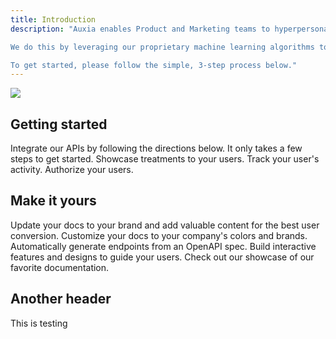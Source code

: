 ```yaml
---
title: Introduction
description: "Auxia enables Product and Marketing teams to hyperpersonalize their customer experience at scale.

We do this by leveraging our proprietary machine learning algorithms to predict, select, and surface the optimal engagement tactic at the right time, with the right message, to the right user.

To get started, please follow the simple, 3-step process below."
---
```


<img src="/images/Auxia_Logo.png" />

## Getting started
Integrate our APIs by following the directions below. It only takes a few steps to get started.
<CardGroup cols={1}>
  <Card title="Integrate the getTreatments API" icon="pen-to-square" href="https://mintlify.com/docs/quickstart">
    Showcase treatments to your users.
  </Card>
  <Card title="Integrate the logTreatmentInteractions API" icon="image" href="https://mintlify.com/docs/development">
    Track your user's activity.
  </Card>
  <Card title="Authentication" icon="fa-regular fa-key" href="/api-reference/authentication">
    Authorize your users.
  </Card>
</CardGroup>

## Make it yours
Update your docs to your brand and add valuable content for the best user conversion. 
<CardGroup cols={2}>
  <Card title="Customize Style" icon="palette" href="https://mintlify.com/docs/settings/global" >
    Customize your docs to your company's colors and brands.
  </Card>
  <Card title="Reference APIs" icon="code" href="https://mintlify.com/docs/api-playground/openapi" >
    Automatically generate endpoints from an OpenAPI spec.
  </Card>
  <Card title="Add Components" icon="screwdriver-wrench" href="https://mintlify.com/docs/components/accordion">
    Build interactive features and designs to guide your users.
  </Card>
  <Card title="Get Inspiration" icon="stars" href="https://mintlify.com/showcase">
    Check out our showcase of our favorite documentation. 
  </Card>
</CardGroup>

## Another header
This is testing
